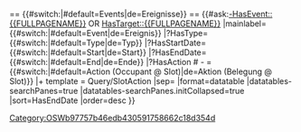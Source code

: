 <!-- List of all events--> 
== {{#switch:{{USERLANGUAGECODE}}|#default=Events|de=Ereignisse}} ==
{{#ask:[[-HasEvent::{{FULLPAGENAME}}]] OR [[Category:OSWb97757b46edb430591758662c18d354d]][[HasTarget::{{FULLPAGENAME}}]]
|mainlabel={{#switch:{{USERLANGUAGECODE}}|#default=Event|de=Ereignis}}
|?HasType={{#switch:{{USERLANGUAGECODE}}|#default=Type|de=Typ}}
|?HasStartDate={{#switch:{{USERLANGUAGECODE}}|#default=Start|de=Start}}
|?HasEndDate={{#switch:{{USERLANGUAGECODE}}|#default=End|de=Ende}}
|?HasAction # - ={{#switch:{{USERLANGUAGECODE}}|#default=Action (Occupant @ Slot)|de=Aktion (Belegung @ Slot)}} |+ template = Query/SlotAction |sep=
|format=datatable
|datatables-searchPanes=true
|datatables-searchPanes.initCollapsed=true
|sort=HasEndDate
|order=desc
}}
<!-- Create Slot exchange event --> 
<div class="pagebot-button" 
     data-config='{
         "params":{
             "categories": [
                 "Category:OSW5433f882b9f14dca81994e058c8ab4a0"
             ],
             "jsondata": {
                "target_object": {
                    "target_object_type": "{{#ask:[[{{FULLPAGENAME}}]]|?HasType#=|mainlabel=-|limit=1}}",
                    "target_object_instance": "{{FULLPAGENAME}}"
                }
             }
         }, 
         "label": " {{#switch: {{USERLANGUAGECODE}} 
             |en=➕ Document maintenance event
             |de=➕ Wartungsereignis dokumentieren
             |#default=➕ Document maintenance event
         }}"
     }'>
</div>
<!-- 
This button uses a switch to see what's the type of the page it is placed on (EventSeries or MeetingSeries) and delivers a parameter for the creation of an element of the series (either Event or Meeting)
-->